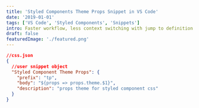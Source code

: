 ```yaml
---
title: 'Styled Components Theme Props Snippet in VS Code'
date: '2019-01-01'
tags: ['VS Code', 'Styled Components', 'Snippets']
intro: Faster workflow, less context switching with jump to definition
draft: false
featuredImage: './featured.png'
---
```


```json
//css.json
{
  //user snippet object
  "Styled Component Theme Props": {
    "prefix": "tp",
    "body": "${props => props.theme.$1}",
    "description": "props theme for styled component css"
  }
}
```
